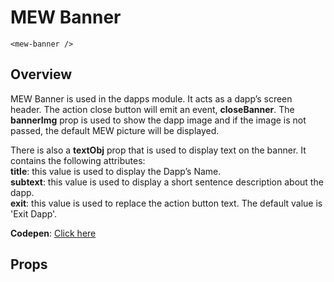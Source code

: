 
# MEW Banner

`<mew-banner />`

## Overview

MEW Banner is used in the dapps module. It acts as a dapp’s screen header.
The action close button will emit an event, **closeBanner**. The **bannerImg** prop is used to show the dapp image and
if the image is not passed, the default MEW picture will be displayed.

There is also a **textObj** prop that is used to display text on the banner. It contains the following attributes: <br />
**title**: this value is used to display the Dapp’s Name. <br />
**subtext**: this value is used to display a short sentence description about the dapp. <br />
**exit**: this value is used to replace the action button text. The default value is 'Exit Dapp'. <br />

<b>Codepen</b>:
<a target='_blank' href='https://codepen.io/gesseekur/pen/JjGOxBa' id='Bar'>
  Click here
</a>

## Props

<Props of={MewBanner} />
<Preview>
  <Story id='mewbanner--mew-banner' />
</Preview>
